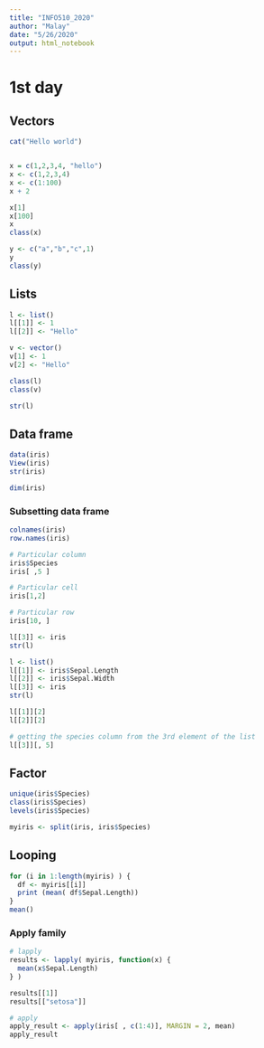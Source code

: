 ```yaml
---
title: "INFO510_2020"
author: "Malay"
date: "5/26/2020"
output: html_notebook
---
```


# 1st day

## Vectors
```r
cat("Hello world")


x = c(1,2,3,4, "hello")
x <- c(1,2,3,4) 
x <- c(1:100)
x + 2

x[1]
x[100]
x
class(x)

y <- c("a","b","c",1)
y
class(y)
```

## Lists

```r
l <- list()
l[[1]] <- 1
l[[2]] <- "Hello"

v <- vector()
v[1] <- 1
v[2] <- "Hello"

class(l)
class(v)

str(l)

```

## Data frame

```r
data(iris)
View(iris)
str(iris)

dim(iris)
```


### Subsetting data frame

```r
colnames(iris)
row.names(iris)

# Particular column
iris$Species
iris[ ,5 ]

# Particular cell
iris[1,2]

# Particular row
iris[10, ]

l[[3]] <- iris
str(l)

l <- list()
l[[1]] <- iris$Sepal.Length
l[[2]] <- iris$Sepal.Width
l[[3]] <- iris
str(l)

l[[1]][2]
l[[2]][2]

# getting the species column from the 3rd element of the list
l[[3]][, 5]
```

## Factor

```r
unique(iris$Species)
class(iris$Species)
levels(iris$Species)

myiris <- split(iris, iris$Species)


```

## Looping

```r
for (i in 1:length(myiris) ) {
  df <- myiris[[i]]
  print (mean( df$Sepal.Length))
}
mean()
```

### Apply family

```r

# lapply
results <- lapply( myiris, function(x) {
  mean(x$Sepal.Length)
} )  

results[[1]]
results[["setosa"]]

# apply
apply_result <- apply(iris[ , c(1:4)], MARGIN = 2, mean)
apply_result
```























